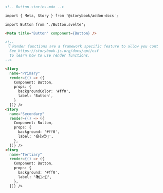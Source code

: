 ```md
<!-- Button.stories.mdx -->

import { Meta, Story } from '@storybook/addon-docs';

import Button from './Button.svelte';

<Meta title="Button" component={Button} />

<!--
 👇 Render functions are a framework specific feature to allow you control on how the component renders.
  See https://storybook.js.org/docs/api/csf
  to learn how to use render functions.
-->

<Story 
  name="Primary"
  render={() => ({
    Component: Button,
    props: {
      backgroundColor: '#ff0',
      label: 'Button',
    }
  })} />
<Story 
  name="Secondary"
  render={() => ({
    Component: Button,
    props: {
      background: '#ff0',
      label: '😄👍😍💯',
    },
  })} />
<Story 
  name="Tertiary"
  render={() => ({
    Component: Button,
    props: {
      background: '#ff0',
      label: '📚📕📈🤓',
    },
  })} />
```